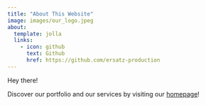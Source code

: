 ```yaml
---
title: "About This Website"
image: images/our_logo.jpeg
about:
  template: jolla
  links:
    - icon: github
      text: Github
      href: https://github.com/ersatz-production
---
```


Hey there!

Discover our portfolio and our services by visiting our [homepage](https://ersatzproduction.com)!
